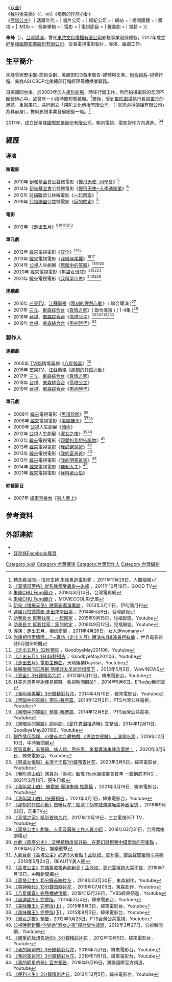 {{Citation style|time=2021-05-04T13:03:53+00:00}}
{{藝人
| 姓名 = 朱峰
| 類型 = 導演
| 圖片 = [[File:Chu_Feng.jpg|180px]]
| 圖片尺寸 = 
| 圖片簡介 =
| 原名 = 
| 外文名 = 
| 外文 = 
| 羅馬拼音 = Chu Feng
| 英文名 = William
| 綽號 = 
| 國籍 = {{ROC}}
| 民族 =
| 祖籍 = 
| 出生日期 = 3月23日
| 出生地點 = {{TWN}}[[台北市|台北市]]
| 生肖 = 
| 星座 = 
| 職業 = [[製片|製片]]、[[導演|導演]]、[[編劇|編劇]] 
| 語言 = 
| 三圍 = 
| 血型 = 
| 身高 = 
| 體重 = 
| 教育程度 = Vancouver Community College Computer Graphic Design
| 宗教信仰 = 
| 配偶 =
| 音樂類型 = 
| 演奏樂器 = 
| 出身地 = 
| 出道作 = 
| 出道日期 =
| 代表作 = {{nowrap begin}}《[[走出五月|走出五月]]》{{、w}}《[[双全|双全]]》<br />《[[我叫侯美麗|我叫侯美麗]]》{{、w}}《[[那刻的怦然心動|那刻的怦然心動]]》<br />《[[高塔公主|高塔公主]]》{{nowrap end}}
| 活躍年代 =
| 唱片公司 = 
| 經紀公司 = 
| 網站 =  
| 相關團體 = 
| 獎項 = 
| IMDb =
| 音樂專輯 = 
| 電影 = 
| 電視節目 = 
| 舞臺劇 = 
| 書籍 = 
}}

'''朱峰'''（{{bd||3月23日|}}），[[台灣|台灣]][[導演|導演]]，曾任[[果陀文化傳播有限公司|果陀文化傳播有限公司]]影視事業發展總監，2017年成立[[好星峰國際影業股份有限公司|好星峰國際影業股份有限公司]]，從事電視電影製片、導演、編劇工作。

== 生平簡介 ==
朱峰曾經歷[[中廣|中廣]]-節目企劃、美商BBDO黃禾廣告-媒體與文案、[[聯合報系|聯合報系]]-視覺行銷、美商ASI CROP北美總部行銷經理等傳播業職務。

自美國回台後，於2003年加入[[果陀劇場|果陀劇場]]，時任行銷工作，然而拍攝電影的念頭不斷縈繞心中，故曾有一小段時間短暫離職。<ref>[http://www.merit-times.com.tw/NewsPage.aspx?Unid=245466 轉念看世間-- 信仰支持 朱峰勇追電影夢] {{Wayback|url=http://www.merit-times.com.tw/NewsPage.aspx?Unid=245466 |date=20150714164838 }}，2011年11月28日，人間福報</ref>爾後，受到[[果陀劇場|果陀劇場]]執行長[[林靈玉|林靈玉]]的邀請，重回果陀，共同創立「[[果陀文化傳播有限公司|果陀文化傳播有限公司]]」（「高思必得傳播有限公司」為其前身），擔綱影視事業發展總監一職。<ref>[http://tw.streetvoice.com/myeagle/articles/1344229/ 《真情部落格》從影像領受異象—朱峰] {{Wayback|url=http://tw.streetvoice.com/myeagle/articles/1344229/ |date=20150714164351 }}，2011年10月19日，GOOD TV</ref>

2017年，成立[[好星峰國際影業股份有限公司|好星峰國際影業股份有限公司]]，朝向電視、電影製作方向邁進。<ref>[https://taiwancinema.bamid.gov.tw/Staff/StaffContent/?ContentUrl=62575 朱峰CHU Feng簡介] {{Wayback|url=https://taiwancinema.bamid.gov.tw/Staff/StaffContent/?ContentUrl=62575 |date=20210504154956 }}，2018年8月14日，台灣電影網</ref><ref>[https://moviecool.asia/person/ywhzSJ8dBSF 朱峰CHU Feng簡介] {{Wayback|url=https://moviecool.asia/person/ywhzSJ8dBSF |date=20210504165455 }}，MOVIECOOL影史庫</ref>

== 經歷 ==
=== 導演 ===

==== 微電影 ====
*2010年   [[伊甸基金會|伊甸基金會]]公益微電影《[[慢飛天使─同學會|慢飛天使─同學會]]》<ref>[http://edenswfmp.pixnet.net/blog/post/140173536-%E6%9C%B1%E5%B3%B0%E5%B0%8E%E6%BC%94--%E4%BC%8A%E7%94%B8%E3%80%8A%E6%85%A2%E9%A3%9B%E5%A4%A9%E4%BD%BF%E3%80%8B%E5%BE%AE%E9%9B%BB%E5%BD%B1%E6%8B%8D%E6%94%9D%E9%BB%9E%E6%BB%B4 伊甸《慢飛天使》微電影導演專訪] {{Wayback|url=http://edenswfmp.pixnet.net/blog/post/140173536-%E6%9C%B1%E5%B3%B0%E5%B0%8E%E6%BC%94--%E4%BC%8A%E7%94%B8%E3%80%8A%E6%85%A2%E9%A3%9B%E5%A4%A9%E4%BD%BF%E3%80%8B%E5%BE%AE%E9%9B%BB%E5%BD%B1%E6%8B%8D%E6%94%9D%E9%BB%9E%E6%BB%B4 |date=20160312085145 }}，2013年3月11日，伊甸園月刊</ref>
*2014年   [[伊甸基金會|伊甸基金會]]公益微電影《[[慢飛天使─入學通知單|慢飛天使─入學通知單]]》<ref>[https://anntw.com/articles/20140508-XxF0 遲緩兒拍微電影 走出求學困境] {{Wayback|url=https://anntw.com/articles/20140508-XxF0 |date=20160304121918 }}，2014年5月8日，台灣醒報</ref>
*2015年   [[兒福聯盟|兒福聯盟]]公益微電影《[[一起回家|一起回家]]》<ref>[https://www.youtube.com/watch?v=klRZYX8bXo4 助我長大 幫我找家：一起回家] {{Wayback|url=https://www.youtube.com/watch?v=klRZYX8bXo4 |date=20160316222354 }}，2015年9月15日，兒福聯盟，Youtube</ref>
*2016年   [[兒福聯盟|兒福聯盟]]公益微電影《[[家的約定|家的約定]]》<ref>[https://www.youtube.com/watch?v=PBBQLGgidr4 助我長大 幫我找家：家的約定] {{Wayback|url=https://www.youtube.com/watch?v=PBBQLGgidr4 |date=20200527161553 }}，2016年9月12日，兒福聯盟，Youtube</ref>

==== 電影 ====
*2012年  《[[走出五月|走出五月]]》<ref>[http://womany.net/read/article/308 導演：走出五月，相信愛情] {{Wayback|url=http://womany.net/read/article/308 |date=20201205214354 }}，2011年4月26日，女人迷womany</ref><ref>[http://news.pchome.com.tw/magazine/print/li/worldscreen/4478/130443840023288066005.htm 你還相信愛情嗎…？─專訪《走出五月》導演朱峰&演員柯有倫] {{Wayback|url=http://news.pchome.com.tw/magazine/print/li/worldscreen/4478/130443840023288066005.htm |date=20160304220130 }}，世界電影雜誌5月號509期</ref><ref>[https://www.youtube.com/watch?v=5uIXS0-ZMdU 《走出五月》32秒預告] {{Wayback|url=https://www.youtube.com/watch?v=5uIXS0-ZMdU |date=20140717095441 }}，GoodbyeMay201106，Youtube</ref><ref>[https://www.youtube.com/watch?v=c9D_udjrdiw 《走出五月》1分46秒預告] {{Wayback|url=https://www.youtube.com/watch?v=c9D_udjrdiw |date=20140713045259 }}，GoodbyeMay201106，Youtube</ref><ref>[https://www.youtube.com/watch?v=Zceu04fpybQ 《走出五月》電影主題曲]，天晴娛樂Daystar，Youtube</ref>

==== 單元劇 ====
*2012年  [[緯來|緯來]]電視電影《[[双全|双全]]》<ref>[http://www.wownews.tw/newsdetail/motion/6947 孫鵬敬佩同志族群 感嘆好友早逝珍惜當下] {{Wayback|url=http://www.wownews.tw/newsdetail/motion/6947 |date=20210504130852 }}，2013年5月3日，Wow!NEWS</ref><ref>[https://www.youtube.com/watch?v=56NXBkZNbkQ 《双全》3分鐘精彩片花] {{Wayback|url=https://www.youtube.com/watch?v=56NXBkZNbkQ |date=20161017034215 }}，2012年9月12日，緯來電影台，Youtube</ref>
*2013年  [[緯來|緯來]]電視電影《[[我叫侯美麗|我叫侯美麗]]》<ref>[https://star.ettoday.net/news/353815?from=pctaglist&redirect=1 林美秀遭男星謝佳見罵賤　收視瞬間飆破1] {{Wayback|url=https://star.ettoday.net/news/353815?from=pctaglist&redirect=1 |date=20210504130113 }}，2014年5月6日，ETtoday新聞雲</ref><ref>[https://www.youtube.com/watch?v=VUreUJnL6uk 《我叫侯美麗》3分鐘精彩片花]，2014年4月10日，緯來電影台，Youtube</ref>
*2014年  [[公視|公視]]人生劇展《[[黑暗中的笑臉|黑暗中的笑臉]]》<ref>[https://www.youtube.com/watch?v=e09HA-S8YaY 《黑暗中的笑臉》預告-魏亭篇]，2014年12月2日，PTS台灣公共電視，Youtube</ref><ref>[https://www.youtube.com/watch?v=HL5CGUDh1F8 《黑暗中的笑臉》預告-曉恭篇]，2014年12月5日，PTS台灣公共電視，Youtube</ref><ref>[https://www.youtube.com/watch?v=XHs_nLEm33E 《黑暗中的笑臉》劇中劇-《愛在異國相遇時》完整版]，2014年12月11日，GoodbyeMay201106，Youtube</ref>
*2020年  [[緯來|緯來]]電視電影《[[男盜女很賊|男盜女很賊]]》<ref>[https://www.chinatimes.com/realtimenews/20191210004443-260404?chdtv 銀色情侶邵翔、小蠻首次合體拍戲 《男盜女很賊》上演黑吃黑] {{Wayback|url=https://www.chinatimes.com/realtimenews/20191210004443-260404?chdtv |date=20210506035947 }}，2019年12月10日，中時新聞網</ref><ref>[https://www.youtube.com/watch?v=eTSsnddvkQY 瘋狂喜劇，有猥瑣、仙人跳、黑吃黑，來看導演朱峰怎麼說！] {{Wayback|url=https://www.youtube.com/watch?v=eTSsnddvkQY |date=20210506055710 }}，2020年3月6日，緯來電影台，Youtube</ref><ref>[https://www.youtube.com/watch?v=R4UZ-On7CRo 《男盜女很賊》主演卡司篇1分鐘預告片花]，2020年3月5日，緯來電影台，Youtube</ref>
*2021年  [[緯來|緯來]]電視電影《[[我叫梁山伯|我叫梁山伯]]》<ref>[http://www.ksnews.com.tw/index.php/news/contents_page/0001458698 《我叫梁山伯》演員向「梁祝」致敬 Rock版樓臺會賀年 一鏡到底不NG] {{Wayback|url=http://www.ksnews.com.tw/index.php/news/contents_page/0001458698 |date=20210504125350 }}，2021年2月11日，更生日報</ref><ref>[https://www.youtube.com/watch?v=6gTMkL725Jg 《我叫梁山伯》 瞭電影 導演朱峰 推薦篇] {{Wayback|url=https://www.youtube.com/watch?v=6gTMkL725Jg |date=20210506041508 }}，2021年3月19日，緯來電影台，Youtube</ref><ref>[https://www.youtube.com/watch?v=7Lu40uaS3oE&t=3s 《我叫梁山伯》1分鐘預告] {{Wayback|url=https://www.youtube.com/watch?v=7Lu40uaS3oE&t=3s |date=20210504155131 }}，2021年3月1日，緯來電影台，Youtube</ref>

==== 連續劇 ====
*2016年  [[芒果TV|芒果TV]]、[[江蘇衛視|江蘇衛視]]《[[那刻的怦然心動|那刻的怦然心動]]》 ( 聯合導演 )<ref>[http://www.mgtv.com/b/299437/3514797.html 《那刻的怦然心動》首曝片花：闞清子胡宇威演繹唯美極致愛戀] {{Wayback|url=http://www.mgtv.com/b/299437/3514797.html |date=20171025185254 }}，2016年9月22日，芒果TV</ref>
*2017年  [[三立|三立]]、[[東森綜合台|東森綜合台]]《[[真情之家|真情之家]]》( 聯合導演 ) ( 1-4集 )<ref>[https://www.youtube.com/watch?v=e_BhY96zokA 《真情之家》精彩首映片花]，2017年10月19日，三立電視SET TV，Youtube</ref>
*2018年  [[台視|台視]]、[[東森綜合台|東森綜合台]]《[[高塔公主|高塔公主]]》<ref>[http://tw.dorama.info/drama-22099.html 《高塔公主》劇集、卡司及幕後工作人員介紹] {{Wayback|url=http://tw.dorama.info/drama-22099.html |date=20210504165508 }}，2018年03月31日，台灣偶像劇場</ref><ref>[https://punchline.asia/archives/51079 台劇《高塔公主》：流暢精緻度皆升級、在夢幻與現實中摸索新的平衡點] {{Wayback|url=https://punchline.asia/archives/51079 |date=20210516000543 }}，2018年6月22日，娛樂重擊</ref><ref>[https://www.beauty321.com/post/16504#p2 人氣台劇《高塔公主》必追3大看點！孟耿如、莫允雯、鄭茵聲閨蜜情引共鳴] {{Wayback|url=https://www.beauty321.com/post/16504#p2 |date=20210504123234 }}，2018年5月24日，BEAUTY美人圈</ref><ref>[https://www.chinatimes.com/realtimenews/20180716003659-260404?chdtv 《高塔公主》完結篇收視再創新高！孟耿如、莫允雯擁抱大哭不捨]，2018年7月16日，中時新聞網</ref><ref>[https://www.youtube.com/watch?v=gfkry24zvM4 《高塔公主》15分鐘首映片花] {{Wayback|url=https://www.youtube.com/watch?v=gfkry24zvM4 |date=20190404132726 }}，2018年03月30日，東森創作，Youtube</ref>
*2019年  [[台視|台視]]、[[東森綜合台|東森綜合台]]《[[男神時代|男神時代]]》<ref>[https://www.youtube.com/watch?v=msuSCtHYymY 《男神時代》13分鐘首映片花] {{Wayback|url=https://www.youtube.com/watch?v=msuSCtHYymY |date=20190804095820 }}，2019年07月05日，東森創作，Youtube</ref>

=== 製作人 ===
==== 連續劇 ====
*2005年  [[TVBS|TVBS]]情境喜劇《[[八星報喜|八星報喜]]》<ref>[https://www.youtube.com/playlist?list=PLyHieqImaj4wreolye83BeA8qwV8dv9zw 《八星報喜》完整播放清單]，2019年12月26日，TVBS經典頻道，Youtube</ref>
*2016年  [[芒果TV|芒果TV]]、[[江蘇衛視|江蘇衛視]]《[[那刻的怦然心動|那刻的怦然心動]]》
*2017年  [[三立|三立]]、[[東森綜合台|東森綜合台]]《[[真情之家|真情之家]]》
*2018年  [[台視|台視]]、[[東森綜合台|東森綜合台]]《[[高塔公主|高塔公主]]》
*2019年  [[台視|台視]]、[[東森綜合台|東森綜合台]]《[[男神時代|男神時代]]》

==== 單元劇 ====
*2008年  [[緯來|緯來]]電視電影《[[黑道診所|黑道診所]]》<ref>[https://www.youtube.com/watch?v=qsxn-06btJs 《黑道診所》完整版]，2016年2月4日，緯來電影台，Youtube</ref>
*2008年  [[緯來|緯來]]電視電影《[[美味賭王|美味賭王]]》<ref>[https://www.youtube.com/watch?v=VV1UoVGuRac 《美味賭王》完整版(上)] {{Wayback|url=https://www.youtube.com/watch?v=VV1UoVGuRac |date=20200229172809 }}，2015年8月3日，緯來電影台，Youtube</ref><ref>[https://www.youtube.com/watch?v=NlWN1WWsirM 《美味賭王》完整版(下)] {{Wayback|url=https://www.youtube.com/watch?v=NlWN1WWsirM |date=20200229182753 }}，2015年8月3日，緯來電影台，Youtube</ref>
*2009年  [[公視|公視]]人生劇展《[[顏色|顏色]]》
*2012年  [[公視|公視]]人生劇展《[[淑女之夜|淑女之夜]]》<ref>[https://www.youtube.com/watch?v=5M_IJNTDx1c 《淑女之夜》預告]，2012年3月23日，PTS台灣公共電視，Youtube</ref><ref>[https://www.youtube.com/watch?v=gNgfKx-bPU4 公視晚間新聞-他變她"淑女之夜"探討變性議題]，2012年3月27日，公視新聞網，Youtube</ref>
*2012年  [[緯來|緯來]]電視電影《[[親愛的我想告訴你|親愛的我想告訴你]]》<ref>[https://www.youtube.com/watch?v=W0FTkEgCF9E 《親愛的我想告訴你》3分鐘精彩片花] {{Wayback|url=https://www.youtube.com/watch?v=W0FTkEgCF9E |date=20200508005333 }}，2012年10月5日，緯來電影台，Youtube</ref>
*2013年  [[緯來|緯來]]電視電影《[[我的窮爸爸|我的窮爸爸]]》<ref>[https://www.youtube.com/watch?v=4IuBsNEHzJo 《我的窮爸爸》3分鐘精彩片花]，2019年7月1日，緯來電影台，Youtube</ref>
*2013年  [[緯來|緯來]]電視電影《[[我的富爸爸|我的富爸爸]]》<ref>[https://www.youtube.com/watch?v=KOAJsd3zSrs 《我的富爸爸》3分鐘精彩片花]，2019年7月1日，緯來電影台，Youtube</ref>
*2013年  [[緯來|緯來]]電視電影《[[我的明星爸爸|我的明星爸爸]]》<ref>[https://www.youtube.com/watch?v=-y8E7xMFw2Y 《我的明星爸爸》官方預告]，2018年9月16日，鴻聯國際官方頻道，Youtube</ref>
*2014年  [[緯來|緯來]]電視電影《[[便利人生|便利人生]]》<ref>[https://www.youtube.com/watch?v=Vq6k_OMiZK0&t=2s 《便利人生》3分鐘精彩片花]，2013年12月5日，緯來電影台，Youtube</ref>
*2021年  [[緯來|緯來]]電視電影《[[我叫梁山伯|我叫梁山伯]]》

==== 綜藝節目 ====
*2007年  [[緯來育樂台|緯來育樂台]]《[[男人至上|男人至上]]》

==參考資料==
{{Reflist}}

== 外部連結 ==
*{{facebook|chu.feng.14}}
*[https://www.facebook.com/%E5%A5%BD%E6%98%9F%E5%B3%B0-176032459561611/ 好星峰Facebook專頁]

{{DEFAULTSORT:Chu朱}}
[[Category:朱姓|Category:朱姓]]
[[Category:台灣導演|Category:台灣導演]]
[[Category:台灣製作人|Category:台灣製作人]]
[[Category:台灣編劇|Category:台灣編劇]]